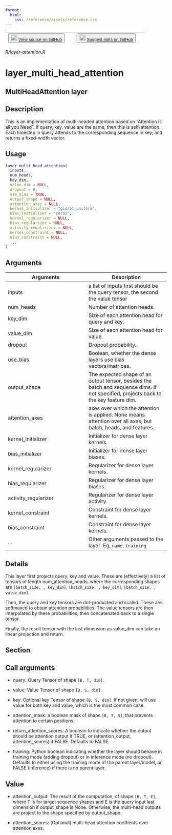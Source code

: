 ```yaml
---
format:
  html:
    css: /reference/assets/reference.css
---
```


| <button class="button"> ![](/reference/assets/GitHub-Mark-32px.png){width="20"} [View source on GitHub](https://github.com/rstudio/keras//blob/main/R/layer-attention.R) </button> | <button class="button"> ![](/reference/assets/GitHub-Mark-32px.png){width="20"} [Suggest edits on GitHub](https://github.com/rstudio/keras//edit/main/R/layer-attention.R) </button> |
|:------------------------------:|:--------------------------------------:|

*R/layer-attention.R*

# layer_multi_head_attention

## MultiHeadAttention layer

## Description
This is an implementation of multi-headed attention based on "Attention is all you Need". If query, key, value are the same, then this is self-attention. Each timestep in query attends to the corresponding sequence in key, and returns a fixed-width vector. 


## Usage
```r
layer_multi_head_attention( 
  inputs, 
  num_heads, 
  key_dim, 
  value_dim = NULL, 
  dropout = 0, 
  use_bias = TRUE, 
  output_shape = NULL, 
  attention_axes = NULL, 
  kernel_initializer = "glorot_uniform", 
  bias_initializer = "zeros", 
  kernel_regularizer = NULL, 
  bias_regularizer = NULL, 
  activity_regularizer = NULL, 
  kernel_constraint = NULL, 
  bias_constraint = NULL, 
  ... 
) 
```

## Arguments
|Arguments|Description|
|---|---|
| inputs | a list of inputs first should be the query tensor, the second the value tensor |
| num_heads | Number of attention heads. |
| key_dim | Size of each attention head for query and key. |
| value_dim | Size of each attention head for value. |
| dropout | Dropout probability. |
| use_bias | Boolean, whether the dense layers use bias vectors/matrices. |
| output_shape | The expected shape of an output tensor, besides the batch and sequence dims. If not specified, projects back to the key feature dim. |
| attention_axes | axes over which the attention is applied. None means attention over all axes, but batch, heads, and features. |
| kernel_initializer | Initializer for dense layer kernels. |
| bias_initializer | Initializer for dense layer biases. |
| kernel_regularizer | Regularizer for dense layer kernels. |
| bias_regularizer | Regularizer for dense layer biases. |
| activity_regularizer | Regularizer for dense layer activity. |
| kernel_constraint | Constraint for dense layer kernels. |
| bias_constraint | Constraint for dense layer kernels. |
| ... | Other arguments passed to the layer. Eg, `name`, `training`. |

## Details

This layer first projects query, key and value. These are (effectively) a list of tensors of length num_attention_heads, where the corresponding shapes are `[batch_size, , key_dim]`, `[batch_size, , key_dim]`, `[batch_size, , value_dim]`. 

Then, the query and key tensors are dot-producted and scaled. These are softmaxed to obtain attention probabilities. The value tensors are then interpolated by these probabilities, then concatenated back to a single tensor. 

Finally, the result tensor with the last dimension as value_dim can take an linear projection and return. 

## Section

## Call arguments

- query: Query Tensor of shape `[B, T, dim]`. 

- value: Value Tensor of shape `[B, S, dim]`. 

- key: Optional key Tensor of shape `[B, S, dim]`. If not given, will use value for both key and value, which is the most common case. 

- attention_mask: a boolean mask of shape `[B, T, S]`, that prevents attention to certain positions. 

- return_attention_scores: A boolean to indicate whether the output should be attention output if TRUE, or (attention_output, attention_scores) if FALSE. Defaults to FALSE. 

- training: Python boolean indicating whether the layer should behave in training mode (adding dropout) or in inference mode (no dropout). Defaults to either using the training mode of the parent layer/model, or FALSE (inference) if there is no parent layer. 

## Value

- attention_output: The result of the computation, of shape `[B, T, E]`, where T is for target sequence shapes and E is the query input last dimension if output_shape is None. Otherwise, the multi-head outputs are project to the shape specified by output_shape. 

- attention_scores: (Optional) multi-head attention coeffients over attention axes. 




